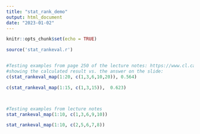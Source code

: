 ```yaml
---
title: "stat_rank_demo"
output: html_document
date: "2023-01-02"
---
```


```r
knitr::opts_chunk$set(echo = TRUE)
```

```r
source('stat_rankeval.r')


#Testing examples from page 250 of the lecture notes: https://www.cl.cam.ac.uk/teaching/1516/InfoRtrv/lecture6-evaluation-2x2.pdf
#showing the calculated result vs. the answer on the slide:
c(stat_rankeval_map(1:20, c(1,3,6,10,20)), 0.564)

c(stat_rankeval_map(1:15, c(1,3,15)),  0.623)



#Testing examples from lecture notes 
stat_rankeval_map(1:10, c(1,3,6,9,10))

stat_rankeval_map(1:10, c(2,5,6,7,8))


```

